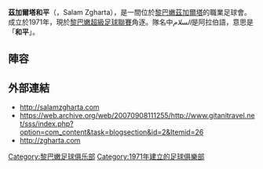{{noteTA
|G1=足球
|T=zh-hans:兹加尔塔和平; zh-hk:茲加爾塔和平;
}}
{{Infobox football club
| clubname  = 和平<br>السلام
| image     = 
| fullname  = 茲加爾塔和平<br>نادي السلام الرياضي زغرتا<br>Salam Zgharta
| nickname  = Al-Salam
| founded   = {{Start date and age|1971}}
| ground    = [[黎巴嫩|黎巴嫩]][[茲加爾塔|茲加爾塔]][[沙拉姆體育場|沙拉姆體育場]]
| capacity  = 5,000
| chairman  = Father Estephan Frangieh
| manager   = Charbel Azizi
| league    = [[黎巴嫩乙組足球聯賽|黎巴嫩乙組足球聯賽]]
| season    = 2020–21
| position  = 黎超，第 12 位（降班）
| website   = http://www.salamzgharta.com/
}}
'''茲加爾塔和平'''（{{lang-ar|السلام زغرتا}}，Salam Zgharta），是一間位於[[黎巴嫩|黎巴嫩]][[茲加爾塔|茲加爾塔]]的職業足球會。成立於1971年，現於[[黎巴嫩超級足球聯賽|黎巴嫩超級足球聯賽]]角逐。隊名中''السلام''是阿拉伯語，意思是「'''和平'''」。

== 陣容 ==    
{{Fs start}}
{{Fs player|no=14|nat=Czech Republic|name=[[Petr_Trapp|Petr Trapp]]|pos=DF}}
{{Fs player|no=|nat=Lebanon|name=[[Mahmoud_Sidawi|Mahmoud Sidawi]]|pos=GK}}
{{Fs player|no=|nat=Lebanon|name=[[Mhammad_Dekermanji|Mhammad Dekermanji]]|pos=GK}}
{{Fs player|no=|nat=Lebanon|name=[[Marc_Saroufim|Marc Saroufim]]|pos=GK}}
{{Fs player|no=|nat=Lebanon|name=[[Alaa_Hamiye|Alaa Hamiye]]|pos=DF}}
{{Fs player|no=|nat=Uganda |name=[[Richard_Kassaga|Richard Kassaga]]|pos=DF}}
{{Fs player|no=|nat=Lebanon|name=[[Ahmad_Khatib|Ahmad Khatib]]|pos=DF}}
{{Fs player|no=|nat=Lebanon|name=[[Omar_Arnaout|Omar Arnaout]]|pos=DF}}
{{Fs player|no=|nat=Lebanon|name=[[Bassam_Assaad|Bassam Assaad]]|pos=DF}}
{{Fs player|no=|nat=Lebanon|name=[[Hamza_Al_Ali|Hamza Al Ali]]|pos=DF}}
{{Fs player|no=|nat=Armenia|name=[[Agob_Donabedian|Agob Donabedian]]|pos=DF}}
{{Fs mid}}
{{Fs player|no=|nat=Lebanon|name=[[Yehya_Al_Jassem|Yehya Al Jassem]]|pos=DF}}
{{Fs player|no=|nat=Lebanon|name=[[Jean-Jack_Yammine|Jean-Jack Yammine]]|pos=MF}}
{{Fs player|no=|nat=Lebanon|name=[[Omar_Ouaida|Omar Ouaida]]|pos=MF}}
{{Fs player|no=|nat=Lebanon|name=[[Abou_Baker_Al_Mal|Abou Baker Al Mal]]|pos=MF}}
{{Fs player|no=|nat=Lebanon|name=[[Omar_Hussein|Omar Hussein]]|pos=MF}}
{{Fs player|no=|nat=Lebanon|name=[[Omar_Zein_Eldine|Omar Zein Eldine]]|pos=MF}}
{{Fs player|no=|nat=Argentina|name=[[Lucas_Galan|Lucas Galan]]|pos=FW}}
{{Fs player|no=|nat=Lebanon|name=[[Mahmoud_Marouch|Mahmoud Marouch]]|pos=FW}}
{{Fs player|no=|nat=Lebanon|name=[[Ahmad_Al_Masri|Ahmad Al Masri]]|pos=FW}}
{{Fs player|no=|nat=Lebanon|name=[[Alex_Boutros|Alex Boutros]]|pos=FW}}
{{Fs player|no=|nat=Lebanon|name=[[Ousama_Najjar|Ousama Najjar]]|pos=FW}}
{{Fs end}}

== 外部連結 ==
* http://salamzgharta.com {{Wayback|url=http://salamzgharta.com/ |date=20190910134050 }}
* https://web.archive.org/web/20070908111255/http://www.gitanitravel.net/sss/index.php?option=com_content&task=blogsection&id=2&Itemid=26
* http://zgharta.com {{Wayback|url=http://zgharta.com/ |date=20161010055253 }}

[[Category:黎巴嫩足球俱乐部|Category:黎巴嫩足球俱乐部]]
[[Category:1971年建立的足球俱樂部|Category:1971年建立的足球俱樂部]]